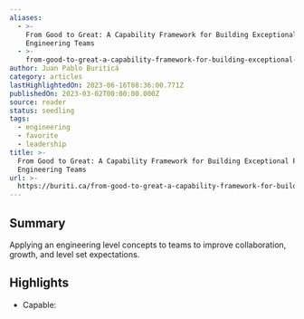 ```yaml
---
aliases:
  - >-
    From Good to Great: A Capability Framework for Building Exceptional Product
    Engineering Teams
  - >-
    from-good-to-great-a-capability-framework-for-building-exceptional-product-engineering-teams
author: Juan Pablo Buriticá
category: articles
lastHighlightedOn: 2023-06-16T08:36:00.771Z
publishedOn: 2023-03-02T00:00:00.000Z
source: reader
status: seedling
tags:
  - engineering
  - favorite
  - leadership
title: >-
  From Good to Great: A Capability Framework for Building Exceptional Product
  Engineering Teams
url: >-
  https://buriti.ca/from-good-to-great-a-capability-framework-for-building-exceptional-product-engineering-teams-a8ca4e9e8f47
---
```

## Summary

Applying an engineering level concepts to teams to improve collaboration, growth, and level set expectations.

## Highlights

- Capable:

